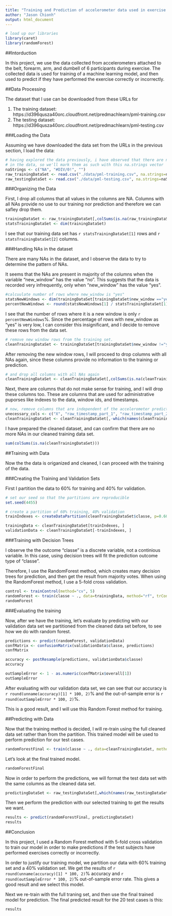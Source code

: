 ```yaml
---
title: "Training and Prediction of accelerometer data used in exercise."
author: "Jason Chionh"
output: html_document
---
```


```r
# load up our libraries
library(caret)
library(randomForest)
```

##Intorduction

In this project, we use the data collected from accelerometers attached to the belt, forearm, arm, and dumbell of 6 participants during exercise. The collected data is used for training of a machine learning model, and then used to predict if they have performed the exercise correctly or incorrectly.

##Data Processing

The dataset that I use can be downloaded from these URLs for 

1. The training dataset: https://d396qusza40orc.cloudfront.net/predmachlearn/pml-training.csv
2. The testing dataset: https://d396qusza40orc.cloudfront.net/predmachlearn/pml-testing.csv

###Loading the Data

Assuming we have downloaded the data set from the URLs in the previous section, I load the data:

```r
# having explored the data previously, i have observed that there are na.strings
# in the data, so we'll mark them as such with this na.strings vector
naStrings <- c("NA", "#DIV/0!", "")
raw_trainingDataSet <- read.csv("./data/pml-training.csv", na.strings=naStrings)
raw_testingDataSet <- read.csv("./data/pml-testing.csv", na.strings=naStrings)
```

###Organizing the Data

First, I drop all columns that all values in the columns are NA. Columns with all NAs provide no use to our training nor prediction and therefore we can safley drop them.

```r
trainingDataSet <- raw_trainingDataSet[,colSums(is.na(raw_trainingDataSet))<nrow(raw_trainingDataSet)]
statsTrainingDataSet <- dim(trainingDataSet)
```

I see that our training data set has ```r statsTrainingDataSet[1]``` rows and ```r statsTrainingDataSet[2]``` columns.

###Handling NAs in the dataset

There are many NAs in the dataset, and I observe the data to try to determine the pattern of NAs. 

It seems that the NAs are present in majority of the columns when the variable "new_window" has the value "no". This suggests that the data is recorded very infrequently, only when "new_window" has the value "yes".

```r
#calcuulate number of rows where new_window is "yes"
statsNewWindows <- dim(trainingDataSet[trainingDataSet$new_window =="yes",])
percentNewWindows <- round(statsNewWindows[1] / statsTrainingDataSet[1] * 100, digits=2)
```

I see that the number of rows where it is a new window is only ```r percentNewWindows```%. Since the percentage of rows with new_window as "yes" is very low, I can consider this insignificant, and I decide to remove these rows from the data set.

```r
# remove new window rows from the training set.
cleanTrainingDataSet <- trainingDataSet[trainingDataSet$new_window !="yes",]
```

After removing the new window rows, I will proceed to drop columns with all NAs again, since these columns provide no information to the training or prediction.

```r
# and drop all columns with all NAs again
cleanTrainingDataSet <- cleanTrainingDataSet[,colSums(is.na(cleanTrainingDataSet))<nrow(cleanTrainingDataSet)]
```

Next, there are columns that do not make sense for training, and I will drop these columns too. These are columns that are used for administrative puporses like indexes to the data, window ids, and timestamps.

```r
# now, remove columns that are independent of the accelerometer prediction
unecessary_cols <- c("X", "raw_timestamp_part_1", "raw_timestamp_part_2", "cvtd_timestamp", "new_window", "num_window")
cleanTrainingDataSet <- cleanTrainingDataSet[,-which(names(cleanTrainingDataSet) %in% unecessary_cols)]
```

I have prepared the cleaned dataset, and can confirm that there are no more NAs in our cleaned training data set.

```r
sum(colSums(is.na(cleanTrainingDataSet)))
```

##Training with Data

Now the the data is origanized and cleaned, I can proceed with the training of the data.

###Creating the Training and Validation Sets

First I partition the data to 60% for training and 40% for validation.

```r
# set our seed so that the partitions are reproducible
set.seed(4455)

# create a partition of 60% training, 40% validation
trainIndexes <- createDataPartition(cleanTrainingDataSet$classe, p=0.60, list=FALSE)

trainingData <- cleanTrainingDataSet[trainIndexes, ]
validationData <- cleanTrainingDataSet[-trainIndexes, ]
```

###Training with Decision Trees

I observe the the outcome "classe" is a discrete variable, not a continious variable. In this case, using decision trees will fit the prediction outcome type of "classe".

Therefore, I use the RandomForest method, which creates many decision trees for prediction, and then get the result from majority votes. When using the RandomForest method, I use a 5-fold cross validation.

```r
control <- trainControl(method="cv", 5)
randomForest <- train(classe ~ ., data=trainingData, method="rf", trControl=control)
randomForest
```

###Evaluating the training

Now, after we have the training, let's evaluate by predicting with our validation data set we partitioned from the cleaned data set before, to see how we do with random forest.

```r
predictions <- predict(randomForest, validationData)
confMatrix <- confusionMatrix(validationData$classe, predictions)
confMatrix

accuracy <- postResample(predictions, validationData$classe)
accuracy

outSampleError <- 1 - as.numeric(confMatrix$overall[1])
outSampleError
```

After evaluating with our validation data set, we can see that our accuracy is ```r round(unname(accuracy)[1] * 100, 2)```% and the out-of-sample error is ```r round(outSampleError * 100, 2)```%.

This is a good result, and I will use this Random Forest method for training.

##Predicting with Data

Now that the training method is decided, I will re-train using the full cleaned data set rather than from the partition. This trained model will be used to perform prediction for our test cases.

```r
randomForestFinal <- train(classe ~ ., data=cleanTrainingDataSet, method="rf", trControl=control)
```

Let's look at the final trained model.

```r
randomForestFinal
```

Now in order to perform the predictions, we will format the test data set with the same columns as the cleaned data set.

```r
predictingDataSet <- raw_testingDataSet[,which(names(raw_testingDataSet) %in% names(cleanTrainingDataSet))]
```

Then we perform the prediction with our selected training to get the results we want.

```r
results <- predict(randomForestFinal, predictingDataSet)
results
```

##Conclusion

In this project, I used a Random Forest method with 5-fold cross validation to train our model in order to make predictions if the test subjects have performed exercises correctly or incorrectly. 

In order to justify our training model, we partition our data with 60% training set and a 40% validation set. We get the results of ```r round(unname(accuracy)[1] * 100, 2)```% accuracy and ```r round(outSampleError * 100, 2)```% out-of-sample error rate. This gives a good result and we select this model.

Next we re-train with the full traning set, and then use the final trained model for prediction. The final predicted result for the 20 test cases is this:

```r
results
```